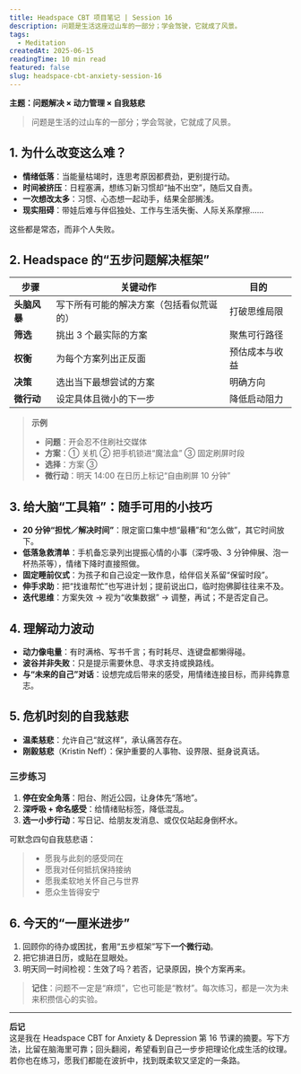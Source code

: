 ```yaml
---
title: Headspace CBT 项目笔记 | Session 16
description: 问题是生活这座过山车的一部分；学会驾驶，它就成了风景。
tags:
  - Meditation
createdAt: 2025-06-15
readingTime: 10 min read
featured: false
slug: headspace-cbt-anxiety-session-16
---
```


**主题：问题解决 × 动力管理 × 自我慈悲**

> 问题是生活的过山车的一部分；学会驾驶，它就成了风景。

## 1. 为什么改变这么难？

- **情绪低落**：当能量枯竭时，连思考原因都费劲，更别提行动。
- **时间被挤压**：日程塞满，想练习新习惯却“抽不出空”，随后又自责。
- **一次想改太多**：习惯、心态想一起动手，结果全部搁浅。
- **现实阻碍**：带娃后难与伴侣独处、工作与生活失衡、人际关系摩擦……

这些都是常态，而非个人失败。

## 2. Headspace 的“五步问题解决框架”

| 步骤         | 关键动作                                 | 目的           |
| ------------ | ---------------------------------------- | -------------- |
| **头脑风暴** | 写下所有可能的解决方案（包括看似荒诞的） | 打破思维局限   |
| **筛选**     | 挑出 3 个最实际的方案                    | 聚焦可行路径   |
| **权衡**     | 为每个方案列出正反面                     | 预估成本与收益 |
| **决策**     | 选出当下最想尝试的方案                   | 明确方向       |
| **微行动**   | 设定具体且微小的下一步                   | 降低启动阻力   |

> **示例**
>
> - **问题**：开会忍不住刷社交媒体
> - **方案**：① 关机 ② 把手机锁进“魔法盒” ③ 固定刷屏时段
> - **选择**：方案 ③
> - **微行动**：明天 14:00 在日历上标记“自由刷屏 10 分钟”

## 3. 给大脑“工具箱”：随手可用的小技巧

- **20 分钟“担忧／解决时间”**：限定窗口集中想“最糟”和“怎么做”，其它时间放下。
- **低落急救清单**：手机备忘录列出提振心情的小事（深呼吸、3 分钟伸展、泡一杯热茶等），情绪下降时直接照做。
- **固定睡前仪式**：为孩子和自己设定一致作息，给伴侣关系留“保留时段”。
- **伸手求助**：把“找谁帮忙”也写进计划；提前说出口，临时抱佛脚往往来不及。
- **迭代思维**：方案失效 → 视为“收集数据” → 调整，再试；不是否定自己。

## 4. 理解动力波动

- **动力像电量**：有时满格、写书千言；有时耗尽、连键盘都懒得碰。
- **波谷并非失败**：只是提示需要休息、寻求支持或换路线。
- **与“未来的自己”对话**：设想完成后带来的感受，用情绪连接目标，而非纯靠意志。

## 5. 危机时刻的自我慈悲

- **温柔慈悲**：允许自己“就这样”，承认痛苦存在。
- **刚毅慈悲**（Kristin Neff）：保护重要的人事物、设界限、挺身说真话。

### 三步练习

1. **停在安全角落**：阳台、附近公园，让身体先“落地”。
2. **深呼吸 + 命名感受**：给情绪贴标签，降低混乱。
3. **选一小步行动**：写日记、给朋友发消息、或仅仅站起身倒杯水。

可默念四句自我慈悲语：

> - 愿我与此刻的感受同在
> - 愿我对任何抵抗保持接纳
> - 愿我柔软地关怀自己与世界
> - 愿众生皆得安宁

## 6. 今天的“一厘米进步”

1. 回顾你的待办或困扰，套用“五步框架”写下**一个微行动**。
2. 把它排进日历，或贴在显眼处。
3. 明天同一时间检视：生效了吗？若否，记录原因，换个方案再来。

> **记住**：问题不一定是“麻烦”，它也可能是“教材”。每次练习，都是一次为未来积攒信心的实验。

---

**后记**  
这是我在 Headspace CBT for Anxiety & Depression 第 16 节课的摘要。写下方法，比留在脑海里可靠；回头翻阅，希望看到自己一步步把理论化成生活的纹理。若你也在练习，愿我们都能在波折中，找到既柔软又坚定的一条路。
